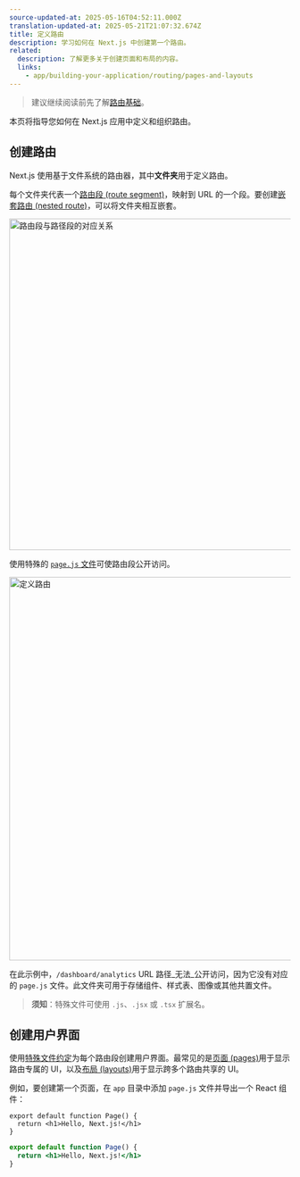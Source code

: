 ```yaml
---
source-updated-at: 2025-05-16T04:52:11.000Z
translation-updated-at: 2025-05-21T21:07:32.674Z
title: 定义路由
description: 学习如何在 Next.js 中创建第一个路由。
related:
  description: 了解更多关于创建页面和布局的内容。
  links:
    - app/building-your-application/routing/pages-and-layouts
---
```


> 建议继续阅读前先了解[路由基础](/docs/app/building-your-application/routing)。

本页将指导您如何在 Next.js 应用中定义和组织路由。

## 创建路由

Next.js 使用基于文件系统的路由器，其中**文件夹**用于定义路由。

每个文件夹代表一个[路由段 (route segment)](/docs/app/building-your-application/routing#route-segments)，映射到 URL 的一个段。要创建[嵌套路由 (nested route)](/docs/app/building-your-application/routing#nested-routes)，可以将文件夹相互嵌套。

<Image
  alt="路由段与路径段的对应关系"
  srcLight="/docs/light/route-segments-to-path-segments.png"
  srcDark="/docs/dark/route-segments-to-path-segments.png"
  width="1600"
  height="594"
/>

使用特殊的 [`page.js` 文件](/docs/app/building-your-application/routing/pages-and-layouts#pages)可使路由段公开访问。

<Image
  alt="定义路由"
  srcLight="/docs/light/defining-routes.png"
  srcDark="/docs/dark/defining-routes.png"
  width="1600"
  height="687"
/>

在此示例中，`/dashboard/analytics` URL 路径_无法_公开访问，因为它没有对应的 `page.js` 文件。此文件夹可用于存储组件、样式表、图像或其他共置文件。

> **须知**：特殊文件可使用 `.js`、`.jsx` 或 `.tsx` 扩展名。

## 创建用户界面

使用[特殊文件约定](/docs/app/building-your-application/routing#file-conventions)为每个路由段创建用户界面。最常见的是[页面 (pages)](/docs/app/building-your-application/routing/pages-and-layouts#pages)用于显示路由专属的 UI，以及[布局 (layouts)](/docs/app/building-your-application/routing/pages-and-layouts#layouts)用于显示跨多个路由共享的 UI。

例如，要创建第一个页面，在 `app` 目录中添加 `page.js` 文件并导出一个 React 组件：

```tsx filename="app/page.tsx" switcher
export default function Page() {
  return <h1>Hello, Next.js!</h1>
}
```

```jsx filename="app/page.js" switcher
export default function Page() {
  return <h1>Hello, Next.js!</h1>
}
```